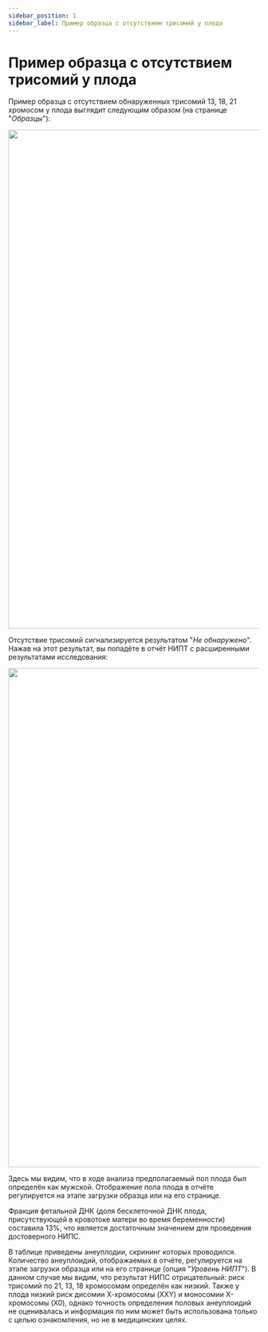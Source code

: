 ```yaml
---
sidebar_position: 1
sidebar_label: Пример образца с отсутствием трисомий у плода
---
```


# Пример образца с отсутствием трисомий у плода

Пример образца с отсутствием обнаруженных трисомий 13, 18, 21 хромосом у плода выглядит следующим
образом (на странице "*Образцы*"):

<p align="center">
<img src={require('/img/rus/38-main-page-normal-data-quality.png').default} width="1000"/>
</p>

Отсутствие трисомий сигнализируется результатом "*Не обнаружено*".
Нажав на этот результат, вы попадёте в отчёт НИПТ с расширенными результатами исследования:

<p align="center">
<img src={require('/img/rus/39-cnv-report-normal-quality-data.png').default} width="1000"/>
</p>

Здесь мы видим, что в ходе анализа предполагаемый пол плода был определён как мужской. Отображение пола
плода в отчёте регулируется на этапе загрузки образца или на его странице.

Фракция фетальной ДНК (доля бесклеточной ДНК плода, присутствующей в
кровотоке матери во время беременности) составила 13%, что является достаточным значением для проведения
достоверного НИПС.

В таблице приведены анеуплодии, скрининг которых проводился. Количество анеуплоидий, отображаемых в отчёте,
регулируется на этапе загрузки образца или на его странице (опция "*Уровень НИПТ*"). В данном случае мы видим,
что результат НИПС отрицательный: риск трисомий по 21, 13, 18 хромосомам определён как низкий. Также
у плода низкий риск дисомии Х-хромосомы (XXY) и моносомии X-хромосомы (X0), однако точность определения половых
анеуплоидий не оценивалась и информация по ним может быть использована только с целью ознакомления, но не в
медицинских целях.
